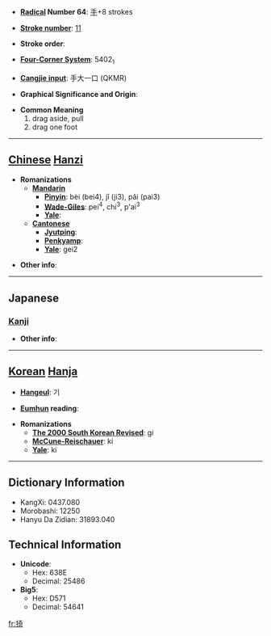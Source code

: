* '''[[Wiktionary:Chinese radical index| Radical]] Number 64''': [[Wiktionary:Chinese radical index 手|手]]+8 strokes

* '''[[Wiktionary:Chinese total strokes index|Stroke number]]''': [[Wiktionary:Chinese total strokes index 11|11]]

* '''Stroke order''': 

* '''[[Wiktionary:Chinese four corner index|Four-Corner System]]''': 5402<sub>1</sub>

* '''[[Wiktionary:Chinese Cangjie index|Cangjie input]]''': 手大一口 (QKMR)

* '''Graphical Significance and Origin''': 

* '''Common Meaning'''
*#drag aside, pull
*# drag one foot


----

== [[Chinese]] [[Hanzi]] ==

* '''Romanizations'''
** '''[[Mandarin]]'''
*** '''[[Pinyin]]''': bèi (bei4), jǐ (ji3), pǎi (pai3)
*** '''[[Wade-Giles]]''': pei<sup>4</sup>, chi<sup>3</sup>, p'ai<sup>3</sup>
*** '''[[Yale]]''': 
** '''[[Cantonese]]'''
*** '''[[Jyutping]]''':
*** '''[[Penkyamp]]''': 
*** '''[[Yale]]''': gei2

* '''Other info''': 

----

==Japanese==
===[[Kanji]]===
{{kanji|on readings=[[き]] (ki), [[か]] (ka), [[い]] (i)|kun readings=[[ひく]] (hiku)}}

* '''Other info''':  

----

== [[Korean]] [[Hanja]] ==

* '''[[Hangeul]]''': 기

* '''[[Eumhun]] reading''': 

* '''Romanizations'''
** '''[[The 2000 South Korean Revised Romanization|The 2000 South Korean Revised]]''': gi
** '''[[McCune-Reischauer]]''': ki
** '''[[Yale]]''': ki

----

== Dictionary Information ==

* KangXi: 0437.080
* Morobashi: 12250
* Hanyu Da Zidian: 31893.040

== Technical Information ==

* '''Unicode''':
** Hex: 638E
** Decimal: 25486
* '''Big5''':
** Hex: D571
** Decimal: 54641

[[fr:掎]]